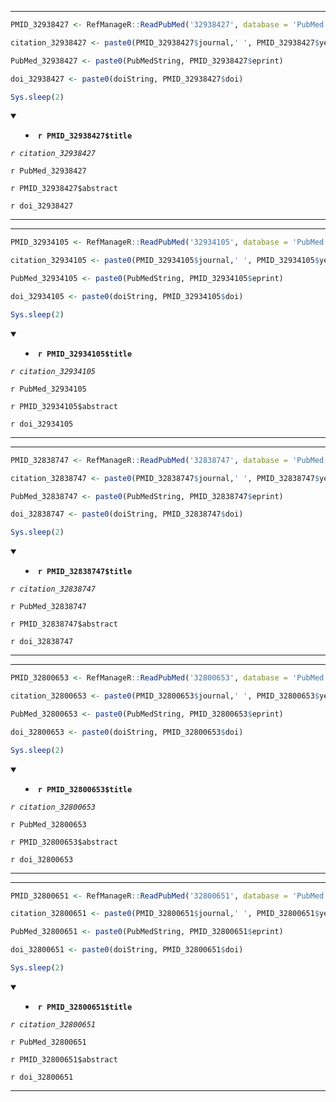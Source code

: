 

---

```r

PMID_32938427 <- RefManageR::ReadPubMed('32938427', database = 'PubMed')

citation_32938427 <- paste0(PMID_32938427$journal,' ', PMID_32938427$year, ' ', PMID_32938427$month,';', PMID_32938427$volume,'(', PMID_32938427$number,'):', PMID_32938427$pages)

PubMed_32938427 <- paste0(PubMedString, PMID_32938427$eprint)

doi_32938427 <- paste0(doiString, PMID_32938427$doi)

Sys.sleep(2)

```

<details open> <summary>
- **`r PMID_32938427$title`**
</summary> 

*`r citation_32938427`*

`r PubMed_32938427`

`r PMID_32938427$abstract`

`r doi_32938427`

</details>

---




---

```r

PMID_32934105 <- RefManageR::ReadPubMed('32934105', database = 'PubMed')

citation_32934105 <- paste0(PMID_32934105$journal,' ', PMID_32934105$year, ' ', PMID_32934105$month,';', PMID_32934105$volume,'(', PMID_32934105$number,'):', PMID_32934105$pages)

PubMed_32934105 <- paste0(PubMedString, PMID_32934105$eprint)

doi_32934105 <- paste0(doiString, PMID_32934105$doi)

Sys.sleep(2)

```

<details open> <summary>
- **`r PMID_32934105$title`**
</summary> 

*`r citation_32934105`*

`r PubMed_32934105`

`r PMID_32934105$abstract`

`r doi_32934105`

</details>

---




---

```r

PMID_32838747 <- RefManageR::ReadPubMed('32838747', database = 'PubMed')

citation_32838747 <- paste0(PMID_32838747$journal,' ', PMID_32838747$year, ' ', PMID_32838747$month,';', PMID_32838747$volume,'(', PMID_32838747$number,'):', PMID_32838747$pages)

PubMed_32838747 <- paste0(PubMedString, PMID_32838747$eprint)

doi_32838747 <- paste0(doiString, PMID_32838747$doi)

Sys.sleep(2)

```

<details open> <summary>
- **`r PMID_32838747$title`**
</summary> 

*`r citation_32838747`*

`r PubMed_32838747`

`r PMID_32838747$abstract`

`r doi_32838747`

</details>

---




---

```r

PMID_32800653 <- RefManageR::ReadPubMed('32800653', database = 'PubMed')

citation_32800653 <- paste0(PMID_32800653$journal,' ', PMID_32800653$year, ' ', PMID_32800653$month,';', PMID_32800653$volume,'(', PMID_32800653$number,'):', PMID_32800653$pages)

PubMed_32800653 <- paste0(PubMedString, PMID_32800653$eprint)

doi_32800653 <- paste0(doiString, PMID_32800653$doi)

Sys.sleep(2)

```

<details open> <summary>
- **`r PMID_32800653$title`**
</summary> 

*`r citation_32800653`*

`r PubMed_32800653`

`r PMID_32800653$abstract`

`r doi_32800653`

</details>

---




---

```r

PMID_32800651 <- RefManageR::ReadPubMed('32800651', database = 'PubMed')

citation_32800651 <- paste0(PMID_32800651$journal,' ', PMID_32800651$year, ' ', PMID_32800651$month,';', PMID_32800651$volume,'(', PMID_32800651$number,'):', PMID_32800651$pages)

PubMed_32800651 <- paste0(PubMedString, PMID_32800651$eprint)

doi_32800651 <- paste0(doiString, PMID_32800651$doi)

Sys.sleep(2)

```

<details open> <summary>
- **`r PMID_32800651$title`**
</summary> 

*`r citation_32800651`*

`r PubMed_32800651`

`r PMID_32800651$abstract`

`r doi_32800651`

</details>

---


